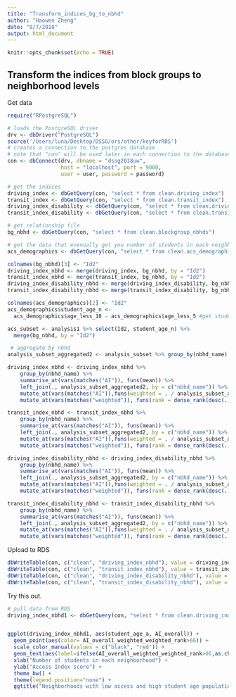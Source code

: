 ```yaml
---
title: "Transform_indices_bg_to_nbhd"
author: "Haowen Zheng"
date: "8/7/2018"
output: html_document
---
```


```r
knitr::opts_chunk$set(echo = TRUE)
```

## Transform the indices from block groups to neighborhood levels

Get data
```r
require("RPostgreSQL")

# loads the PostgreSQL driver
drv <- dbDriver("PostgreSQL")
source('/Users/luna/Desktop/DSSG/ors/other/keyforRDS')
# creates a connection to the postgres database
# note that "con" will be used later in each connection to the database
con <- dbConnect(drv, dbname = "dssg2018uw",
                 host = "localhost", port = 9000,
                 user = user, password = password)

# get the indices
driving_index <- dbGetQuery(con, "select * from clean.driving_index")
transit_index <- dbGetQuery(con, "select * from clean.transit_index")
driving_index_disability <- dbGetQuery(con, "select * from clean.driving_index_disabillity")
transit_index_disability <- dbGetQuery(con, "select * from clean.transit_index_disabillity")

# get relationship file
bg_nbhd <- dbGetQuery(con, "select * from clean.blockgroup_nbhds")

# get the data that evenually get you number of students in each neighborhood from acs data
acs_demographics <- dbGetQuery(con, "select * from clean.acs_demographics")

```

``` r
colnames(bg_nbhd)[3] <- "Id2"
driving_index_nbhd <- merge(driving_index, bg_nbhd, by = "Id2")
transit_index_nbhd <- merge(transit_index, bg_nbhd, by = "Id2")
driving_index_disability_nbhd <- merge(driving_index_disability, bg_nbhd, by = "Id2")
transit_index_disability_nbhd <- merge(transit_index_disability, bg_nbhd, by = "Id2")

colnames(acs_demographics)[2] <- "Id2"
acs_demographics$student_age_n <- 
  acs_demographics$age_less_18 - acs_demographics$age_less_5 #get student age population

acs_subset <- analysis1 %>% select(Id2, student_age_n) %>%
  merge(bg_nbhd, by = "Id2")

 # aggregate by nbhd
analysis_subset_aggregated2 <- analysis_subset %>% group_by(nbhd_name) %>% summarise(student_age_a = sum(student_age_n))

driving_index_nbhd <- driving_index_nbhd %>%
    group_by(nbhd_name) %>%
    summarise_at(vars(matches("AI")), funs(mean)) %>%
    left_join(., analysis_subset_aggregated2, by = c("nbhd_name")) %>%
    mutate_at(vars(matches("AI")),funs(weighted = . / analysis_subset_aggregated2$student_age_a)) %>%
    mutate_at(vars(matches("weighted")), funs(rank = dense_rank(desc(.))))

transit_index_nbhd <- transit_index_nbhd %>%
    group_by(nbhd_name) %>%
    summarise_at(vars(matches("AI")), funs(mean)) %>%
    left_join(., analysis_subset_aggregated2, by = c("nbhd_name")) %>%
    mutate_at(vars(matches("AI")),funs(weighted = . / analysis_subset_aggregated2$student_age_a)) %>%
    mutate_at(vars(matches("weighted")), funs(rank = dense_rank(desc(.))))

driving_index_disability_nbhd <- driving_index_disability_nbhd %>%
    group_by(nbhd_name) %>%
    summarise_at(vars(matches("AI")), funs(mean)) %>%
    left_join(., analysis_subset_aggregated2, by = c("nbhd_name")) %>%
    mutate_at(vars(matches("AI")),funs(weighted = . / analysis_subset_aggregated2$student_age_a)) %>%
    mutate_at(vars(matches("weighted")), funs(rank = dense_rank(desc(.))))

transit_index_disability_nbhd <- transit_index_disability_nbhd %>%
    group_by(nbhd_name) %>%
    summarise_at(vars(matches("AI")), funs(mean)) %>%
    left_join(., analysis_subset_aggregated2, by = c("nbhd_name")) %>%
    mutate_at(vars(matches("AI")),funs(weighted = . / analysis_subset_aggregated2$student_age_a)) %>%
    mutate_at(vars(matches("weighted")), funs(rank = dense_rank(desc(.))))
```

Upload to RDS
```r
dbWriteTable(con, c("clean", "driving_index_nbhd"), value = driving_index_nbhd, row.names = FALSE)
dbWriteTable(con, c("clean", "transit_index_nbhd"), value = transit_index_nbhd, row.names = FALSE)
dbWriteTable(con, c("clean", "driving_index_disability_nbhd"), value = driving_index_disability_nbhd, row.names = FALSE)
dbWriteTable(con, c("clean", "transit_index_disability_nbhd"), value = transit_index_disability_nbhd, row.names = FALSE)
```

Try this out. 
```r
# pull data from RDS
driving_index_nbhd1 <- dbGetQuery(con, "select * from clean.driving_index_nbhd")


ggplot(driving_index_nbhd1, aes(student_age_a, AI_overall)) +
  geom_point(aes(color= AI_overall_weighted_weighted_rank>66)) +
  scale_color_manual(values = c("black", "red")) +
  geom_text(aes(label=ifelse(AI_overall_weighted_weighted_rank>66,as.character(nbhd_name),'')),hjust=0.7,vjust=1, size=3) +
  xlab("Number of students in each neighborhood") +
  ylab("Access Index score") +
  theme_bw() +
  theme(legend.position="none") +
  ggtitle("Neighborhoods with low access and high student age population") 
```

